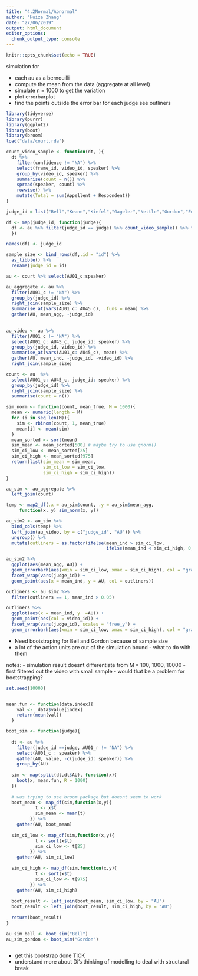 ```yaml
---
title: "4.2Normal/Abnormal"
author: "Huize Zhang"
date: "27/06/2019"
output: html_document
editor_options: 
  chunk_output_type: console
---
```


```r
knitr::opts_chunk$set(echo = TRUE)
```

simulation for 

- each au as a bernouilli 
- compute the mean from the data (aggregate at all level)
- simulate n = 1000 to get the variation 
- plot errorbarplot 
- find the points outside the error bar for each judge see outliners


```r
library(tidyverse)
library(purrr)
library(ggplot2)
library(boot)
library(broom)
load("data/court.rda")
```

```r
count_video_sample <- function(dt, ){
  dt %>% 
    filter(confidence != "NA") %>%
    select(frame_id, video_id, speaker) %>% 
    group_by(video_id, speaker) %>% 
    summarise(count = n()) %>% 
    spread(speaker, count) %>% 
    rowwise() %>% 
    mutate(Total = sum(Appellent + Respondent))
}

judge_id = list("Bell","Keane","Kiefel","Gageler","Nettle","Gordon","Edelman")

df <- map(judge_id, function(judge){
  df <- au %>% filter(judge_id == judge) %>% count_video_sample() %>% filter(Total > 10)
  })

names(df) <- judge_id

sample_size <- bind_rows(df,.id = "id") %>% 
  as_tibble() %>% 
  rename(judge_id = id)

```



```r
au <- court %>% select(AU01_c:speaker)

au_aggregate <- au %>% 
  filter(AU01_c != "NA") %>% 
  group_by(judge_id) %>% 
  right_join(sample_size) %>% 
  summarise_at(vars(AU01_c: AU45_c), .funs = mean) %>% 
  gather(AU, mean_agg, -judge_id) 
  
  
au_video <- au %>% 
  filter(AU01_c != "NA") %>% 
  select(AU01_c: AU45_c, judge_id: speaker) %>% 
  group_by(judge_id, video_id) %>% 
  summarise_at(vars(AU01_c: AU45_c), mean) %>%
  gather(AU, mean_ind, -judge_id, -video_id) %>% 
  right_join(sample_size)

count <- au  %>% 
  select(AU01_c: AU45_c, judge_id: speaker) %>% 
  group_by(judge_id) %>% 
  right_join(sample_size) %>%
  summarise(count = n())

```

```r
sim_norm <- function(count, mean_true, M = 1000){
  mean <- numeric(length = M)
  for (i in seq_len(M)){
    sim <- rbinom(count, 1, mean_true)
    mean[i] <- mean(sim)
  }
  mean_sorted <- sort(mean)
  sim_mean <- mean_sorted[500] # maybe try to use qnorm()
  sim_ci_low <- mean_sorted[25]
  sim_ci_high <- mean_sorted[975]
  return(list(sim_mean = sim_mean,
              sim_ci_low = sim_ci_low,
              sim_ci_high = sim_ci_high))
}

au_sim <- au_aggregate %>% 
  left_join(count)

temp <- map2_df(.x = au_sim$count, .y = au_sim$mean_agg, 
     function(x, y) sim_norm(x, y))

au_sim2 <- au_sim %>% 
  bind_cols(temp) %>% 
  left_join(au_video, by = c("judge_id", "AU")) %>% 
  ungroup() %>% 
  mutate(outliners = as.factor(ifelse(mean_ind > sim_ci_low, 
                                      ifelse(mean_ind < sim_ci_high, 0, 1), 1)))

au_sim2 %>%
  ggplot(aes(mean_agg, AU)) + 
  geom_errorbarh(aes(xmin = sim_ci_low, xmax = sim_ci_high), col = "gray") + 
  facet_wrap(vars(judge_id)) + 
  geom_point(aes(x = mean_ind, y = AU, col = outliners))

```

```r
outliners <- au_sim2 %>% 
  filter(outliners == 1, mean_ind > 0.05) 

outliners %>% 
  ggplot(aes(x = mean_ind, y  =AU)) + 
  geom_point(aes(col = video_id)) + 
  facet_wrap(vars(judge_id), scales = "free_y") + 
  geom_errorbarh(aes(xmin = sim_ci_low, xmax = sim_ci_high), col = "gray")

```

- Need bootstraping for Bell and Gordon because of sample size 
- a lot of the action units are out of the simulation bound - what to do with them


notes: 
- simulation result doesnt differentiate from M = 100, 1000, 10000
- first filtered out the video with small sample - would that be a problem for bootstrapping? 

```r
set.seed(10000)


mean.fun <- function(data,index){
    val <-  data$value[index] 
    return(mean(val))
  }

boot_sim <- function(judge){
  
  dt <- au %>% 
    filter(judge_id ==judge, AU01_r != "NA") %>% 
    select(AU01_c : speaker) %>% 
    gather(AU, value, -c(judge_id: speaker)) %>% 
    group_by(AU) 
    
  sim <- map(split(dt,dt$AU), function(x){
    boot(x, mean.fun, R = 1000)
  })
  
  # was trying to use broom package but doesnt seem to work 
  boot_mean <- map_df(sim,function(x,y){
           t <- x$t
           sim_mean <- mean(t)
         }) %>% 
    gather(AU, boot_mean)
  
  sim_ci_low <- map_df(sim,function(x,y){
           t <- sort(x$t)
           sim_ci_low <- t[25]
         }) %>% 
    gather(AU, sim_ci_low)
  
  sim_ci_high <- map_df(sim,function(x,y){
           t <- sort(x$t)
           sim_ci_low <- t[975]
         }) %>% 
    gather(AU, sim_ci_high)
  
  boot_result <- left_join(boot_mean, sim_ci_low, by = "AU")
  boot_result <- left_join(boot_result, sim_ci_high, by = "AU")
 
  return(boot_result)
}

au_sim_bell <- boot_sim("Bell")
au_sim_gordon <- boot_sim("Gordon")



```

- get this bootstrap done TICK
- understand more about Di's thinking of modelling to deal with structural break 

